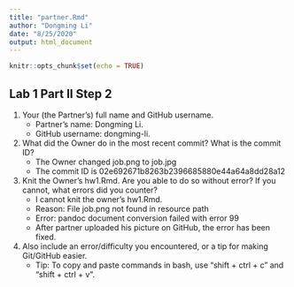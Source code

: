 ```yaml
---
title: "partner.Rmd"
author: "Dongming Li"
date: "8/25/2020"
output: html_document
---
```


```r
knitr::opts_chunk$set(echo = TRUE)
```

## Lab 1 Part II Step 2

1. Your (the Partner’s) full name and GitHub username.
    - Partner's name: Dongming Li.
    - GitHub username: dongming-li.
    
2. What did the Owner do in the most recent commit? What is the commit ID?
    - The Owner changed job.png to job.jpg 
    - The commit ID is 02e692671b8263b2396685880e44a64a8dd28a12

3. Knit the Owner’s hw1.Rmd. Are you able to do so without error? If you cannot, what errors did you counter?
    - I cannot knit the owner's hw1.Rmd.
    - Reason: File job.png not found in resource path
    - Error: pandoc document conversion failed with error 99
    - After partner uploaded his picture on GitHub, the error has been fixed.

4. Also include an error/difficulty you encountered, or a tip for making Git/GitHub easier.
    - Tip: To copy and paste commands in bash, use "shift + ctrl + c" and "shift + ctrl + v".
